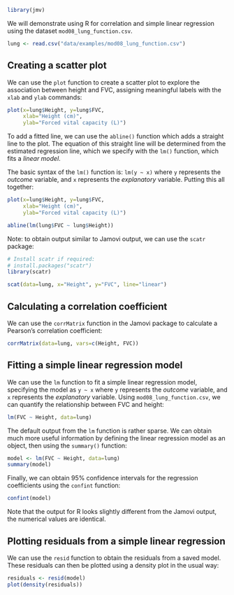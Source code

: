 ```r
library(jmv)
```

We will demonstrate using R for correlation and simple linear regression using the dataset `mod08_lung_function.csv`.

```r
lung <- read.csv("data/examples/mod08_lung_function.csv")
```

## Creating a scatter plot

We can use the `plot` function to create a scatter plot to explore the association between height and FVC, assigning meaningful labels with the `xlab` and `ylab` commands:

```r
plot(x=lung$Height, y=lung$FVC, 
     xlab="Height (cm)", 
     ylab="Forced vital capacity (L)")
```

To add a fitted line, we can use the `abline()` function which adds a straight line to the plot. The equation of this straight line will be determined from the estimated regression line, which we specify with the `lm()` function, which fits a *linear model*.

The basic syntax of the `lm()` function is: `lm(y ~ x)` where `y` represents the *outcome* variable, and `x` represents the *explanatory* variable. Putting this all together:

```r
plot(x=lung$Height, y=lung$FVC,
     xlab="Height (cm)",
     ylab="Forced vital capacity (L)")

abline(lm(lung$FVC ~ lung$Height))
```

Note: to obtain output similar to Jamovi output, we can use the `scatr` package:

```r
# Install scatr if required:
# install.packages("scatr")
library(scatr)

scat(data=lung, x="Height", y="FVC", line="linear")
```


## Calculating a correlation coefficient {-}

We can use the `corrMatrix` function in the Jamovi package to calculate a Pearson's correlation coefficient:

```r
corrMatrix(data=lung, vars=c(Height, FVC))
```

## Fitting a simple linear regression model

We can use the `lm` function to fit a simple linear regression model, specifying the model as `y ~ x` where `y` represents the *outcome* variable, and `x` represents the *explanatory* variable. Using `mod08_lung_function.csv`, we can quantify the relationship between FVC and height:

```r
lm(FVC ~ Height, data=lung)
```

The default output from the `lm` function is rather sparse. We can obtain much more useful information by defining the linear regression model as an object, then using the `summary()` function:

```r
model <- lm(FVC ~ Height, data=lung)
summary(model)
```

Finally, we can obtain 95% confidence intervals for the regression coefficients using the `confint` function:

```r
confint(model)
```

Note that the output for R looks slightly different from the Jamovi output, the numerical values are identical.

## Plotting residuals from a simple linear regression

We can use the `resid` function to obtain the residuals from a saved model. These residuals can then be plotted using a density plot in the usual way:

```r
residuals <- resid(model)
plot(density(residuals))
```
